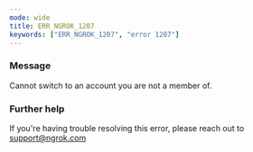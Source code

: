 ```yaml
---
mode: wide
title: ERR_NGROK_1207
keywords: ["ERR_NGROK_1207", "error 1207"]
---
```


### Message

Cannot switch to an account you are not a member of.

### Further help

If you're having trouble resolving this error, please reach out to [support@ngrok.com](mailto:support@ngrok.com?subject=Help%20with%20ERR_NGROK_1207)
